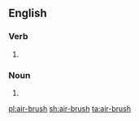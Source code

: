 ==English==

===Verb===
{{en-verb|head=[[air]]-[[brush]]|air-brushes|air-brushing|air-brushed}}

# {{alternative spelling of|airbrush|lang=en}}

===Noun===
{{en-noun|head=[[air]]-[[brush]]|es}}

# {{alternative spelling of|airbrush|lang=en}}

[[pl:air-brush]]
[[sh:air-brush]]
[[ta:air-brush]]